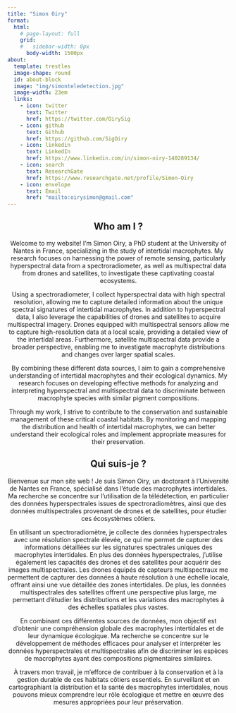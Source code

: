 ```yaml
---
title: "Simon Oiry"
format:
  html:
    # page-layout: full
    grid:
    #   sidebar-width: 0px
      body-width: 1500px
about:
  template: trestles
  image-shape: round
  id: about-block
  image: "img/simonteledetection.jpg"
  image-width: 23em
  links:
    - icon: twitter
      text: Twitter
      href: https://twitter.com/OirySig
    - icon: github
      text: Github
      href: https://github.com/SigOiry
    - icon: linkedin
      text: LinkedIn
      href: https://www.linkedin.com/in/simon-oiry-140289134/
    - icon: search
      text: ResearchGate
      href: https://www.researchgate.net/profile/Simon-Oiry  
    - icon: envelope
      text: Email
      href: "mailto:oirysimon@gmail.com"  
---
```



::: {#about-block}
<!-- # ```{r library} -->
<!-- # #| cache: false -->
<!-- # #| echo: false -->
<!-- # #| warning: false -->
<!-- # library(leaflet) -->
<!-- # library(tidyverse) -->
<!-- # library(sf) -->
<!-- # ``` -->
::: {.content-visible when-profile="english"}
# Who am I ? {style="text-align: center"}

Welcome to my website! I'm Simon Oiry, a PhD student at the University of Nantes in France, specializing in the study of intertidal macrophytes. My research focuses on harnessing the power of remote sensing, particularly hyperspectral data from a spectroradiometer, as well as multispectral data from drones and satellites, to investigate these captivating coastal ecosystems.

Using a spectroradiometer, I collect hyperspectral data with high spectral resolution, allowing me to capture detailed information about the unique spectral signatures of intertidal macrophytes.
In addition to hyperspectral data, I also leverage the capabilities of drones and satellites to acquire multispectral imagery. Drones equipped with multispectral sensors allow me to capture high-resolution data at a local scale, providing a detailed view of the intertidal areas. Furthermore, satellite multispectral data provide a broader perspective, enabling me to investigate macrophyte distributions and changes over larger spatial scales.

By combining these different data sources, I aim to gain a comprehensive understanding of intertidal macrophytes and their ecological dynamics. My research focuses on developing effective methods for analyzing and interpreting hyperspectral and multispectral data to discriminate between macrophyte species with similar pigment compositions.

Through my work, I strive to contribute to the conservation and sustainable management of these critical coastal habitats. By monitoring and mapping the distribution and health of intertidal macrophytes, we can better understand their ecological roles and implement appropriate measures for their preservation.
:::

::: {.content-visible when-profile="french"}
# Qui suis-je ? {style="text-align: center"}
Bienvenue sur mon site web ! Je suis Simon Oiry, un doctorant à l'Université de Nantes en France, spécialisé dans l'étude des macrophytes intertidales. Ma recherche se concentre sur l'utilisation de la télédétection, en particulier des données hyperspectrales issues de spectroradiomètres, ainsi que des données multispectrales provenant de drones et de satellites, pour étudier ces écosystèmes côtiers.

En utilisant un spectroradiomètre, je collecte des données hyperspectrales avec une résolution spectrale élevée, ce qui me permet de capturer des informations détaillées sur les signatures spectrales uniques des macrophytes intertidales.
En plus des données hyperspectrales, j'utilise également les capacités des drones et des satellites pour acquérir des images multispectrales. Les drones équipés de capteurs multispectraux me permettent de capturer des données à haute résolution à une échelle locale, offrant ainsi une vue détaillée des zones intertidales. De plus, les données multispectrales des satellites offrent une perspective plus large, me permettant d'étudier les distributions et les variations des macrophytes à des échelles spatiales plus vastes.

En combinant ces différentes sources de données, mon objectif est d'obtenir une compréhension globale des macrophytes intertidales et de leur dynamique écologique. Ma recherche se concentre sur le développement de méthodes efficaces pour analyser et interpréter les données hyperspectrales et multispectrales afin de discriminer les espèces de macrophytes ayant des compositions pigmentaires similaires.

À travers mon travail, je m'efforce de contribuer à la conservation et à la gestion durable de ces habitats côtiers essentiels. En surveillant et en cartographiant la distribution et la santé des macrophytes intertidales, nous pouvons mieux comprendre leur rôle écologique et mettre en œuvre des mesures appropriées pour leur préservation.
:::
:::

<!-- ::: {.absolute width="1200"} -->
<!-- ## Map of places where I worked -->

<!-- ```{r map} -->
<!-- #| cache: false -->
<!-- #| echo: false -->
<!-- #| warning: false -->

<!-- shp<-read_sf("data/Sites_presentation_EN.shp") %>% -->
<!--   mutate(ID=c(1:nrow(.))) -->

<!-- shp_xy<-data.frame(st_coordinates(st_cast(shp$geometry,"POINT"))) %>% -->
<!--   mutate(ID=c(1:nrow(.))) -->

<!-- df_shp<-shp %>% -->
<!--   dplyr::select(-geometry) %>% -->
<!--   left_join(shp_xy, by="ID") %>% -->
<!--   dplyr::select(-ID) -->

<!-- leaflet(df_shp) %>% -->
<!--   addTiles() %>%  # Add default OpenStreetMap map tiles -->
<!--   setView(lng = 50, lat = 43, zoom = 2) %>% -->
<!--   addMarkers(~X, ~Y, label = df_shp$Name, popup = df_shp$Descr,clusterOptions = markerClusterOptions()) %>% -->
<!--   addProviderTiles(providers$Esri.NatGeoWorldMap) -->



<!-- ``` -->
<!-- ::: -->



